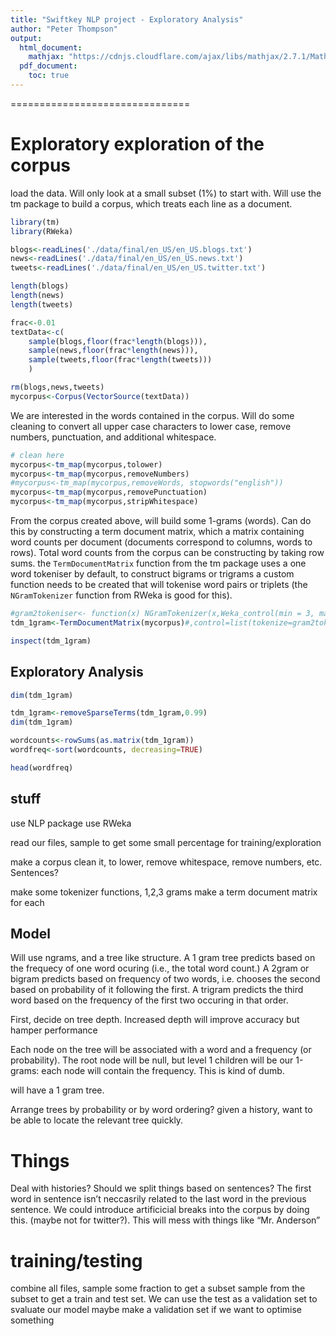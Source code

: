 ```yaml
---
title: "Swiftkey NLP project - Exploratory Analysis"
author: "Peter Thompson"
output:
  html_document:
    mathjax: "https://cdnjs.cloudflare.com/ajax/libs/mathjax/2.7.1/MathJax.js?config=TeX-AMS-MML_HTMLorMML"
  pdf_document:
    toc: true
---
```


===============================

# Exploratory exploration of the corpus

load the data. Will only look at a small subset (1%) to start with. Will use the tm package to build a corpus, which treats each line as a document.

```r

library(tm)
library(RWeka)

blogs<-readLines('./data/final/en_US/en_US.blogs.txt')
news<-readLines('./data/final/en_US/en_US.news.txt')
tweets<-readLines('./data/final/en_US/en_US.twitter.txt')

length(blogs)
length(news)
length(tweets)

frac<-0.01
textData<-c(
    sample(blogs,floor(frac*length(blogs))),
    sample(news,floor(frac*length(news))),
    sample(tweets,floor(frac*length(tweets)))
    )

rm(blogs,news,tweets)
mycorpus<-Corpus(VectorSource(textData))
```

We are interested in the words contained in the corpus. Will do some cleaning to convert all upper case characters to lower case, remove numbers, punctuation, and additional whitespace.

```r
# clean here
mycorpus<-tm_map(mycorpus,tolower)
mycorpus<-tm_map(mycorpus,removeNumbers)
#mycorpus<-tm_map(mycorpus,removeWords, stopwords("english"))
mycorpus<-tm_map(mycorpus,removePunctuation)
mycorpus<-tm_map(mycorpus,stripWhitespace)
```

From the corpus created above, will build some 1-grams (words). Can do this by constructing a term document matrix, which a matrix containing word counts per document (documents correspond to columns, words to rows). Total word counts from the corpus can be constructing by taking row sums. the ```TermDocumentMatrix``` function from the tm package uses a one word tokeniser by default, to construct bigrams or trigrams a custom function needs to be created that will tokenise word pairs or triplets (the ```NGramTokenizer``` function from RWeka is good for this).


```r
#gram2tokeniser<- function(x) NGramTokenizer(x,Weka_control(min = 3, max = 3))
tdm_1gram<-TermDocumentMatrix(mycorpus)#,control=list(tokenize=gram2tokeniser))

inspect(tdm_1gram)
```

## Exploratory Analysis

```r
dim(tdm_1gram)

tdm_1gram<-removeSparseTerms(tdm_1gram,0.99)
dim(tdm_1gram)
```

```r

wordcounts<-rowSums(as.matrix(tdm_1gram))
wordfreq<-sort(wordcounts, decreasing=TRUE)

head(wordfreq)
```

## stuff
use NLP package
use RWeka

read our files, sample to get some small percentage for training/exploration


make a corpus
clean it, to lower, remove whitespace, remove numbers, etc. Sentences?


make some tokenizer functions, 1,2,3 grams
make a term document matrix for each



## Model
Will use ngrams, and a tree like structure. A 1 gram tree predicts based on the frequecy of one word ocuring (i.e., the total word count.) A 2gram or bigram predicts based on frequency of two words, i.e. chooses the second based on probability of it following the first. A trigram predicts the third word based on the frequency of the first two occuring in that order.

First, decide on tree depth. Increased depth will improve accuracy but hamper performance

Each node on the tree will be associated with a word and a frequency (or probability). The root node will be null, but level 1 children will be our 1-grams: each node will contain the frequency. This is kind of dumb. 

will have a 1 gram tree.

Arrange trees by probability or by word ordering? 
given a history, want to be able to locate the relevant tree quickly. 


# Things

Deal with histories? Should we split things based on sentences? The first word in sentence isn't neccasrily related to the last word in the previous sentence. We could introduce artificicial breaks into the corpus by doing this. (maybe not for twitter?). This will mess with things like "Mr. Anderson"

# training/testing
combine all files, sample some fraction to get a subset
sample from the subset to get a train and test set. We can use the test as a validation set to svaluate our model
maybe make a validation set if we want to optimise something




